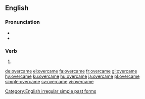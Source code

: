 ==English==

===Pronunciation===
* {{IPA|/ɔvəɹˈkeɪm/|lang=en}}
* {{rhymes|eɪm|lang=en}}

===Verb===
{{head|en|verb form}}

# {{en-simple past of|overcome}}

[[Category:English irregular simple past forms]]

[[de:overcame]]
[[el:overcame]]
[[fa:overcame]]
[[fr:overcame]]
[[gl:overcame]]
[[hy:overcame]]
[[ku:overcame]]
[[hu:overcame]]
[[ja:overcame]]
[[pl:overcame]]
[[simple:overcame]]
[[sv:overcame]]
[[vi:overcame]]